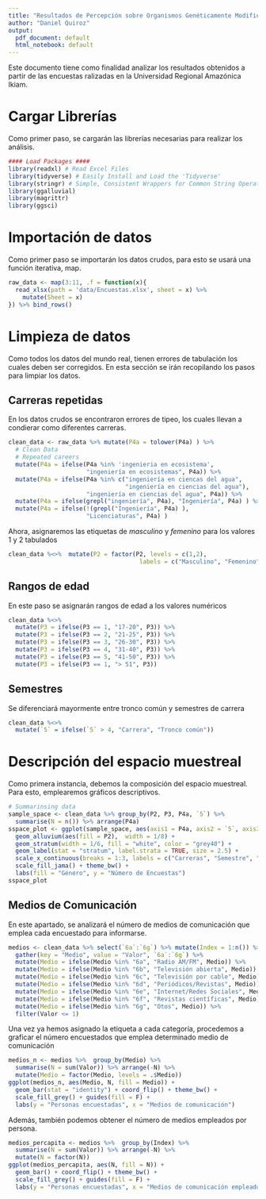 ```yaml
---
title: "Resultados de Percepción sobre Organismos Genéticamente Modificados"
author: "Daniel Quiroz"
output:
  pdf_document: default
  html_notebook: default
---
```


Este documento tiene como finalidad analizar los resultados obtenidos a partir
de las encuestas ralizadas en la Universidad Regional Amazónica Ikiam.

# Cargar Librerías
Como primer paso, se cargarán las librerías necesarias para realizar los
análisis.

```r
#### Load Packages ####
library(readxl) # Read Excel Files
library(tidyverse) # Easily Install and Load the 'Tidyverse'
library(stringr) # Simple, Consistent Wrappers for Common String Operations
library(ggalluvial)
library(magrittr)
library(ggsci)
```
# Importación de datos
Como primer paso se importarán los datos crudos, para esto se usará una función
iterativa, map.

```r
raw_data <- map(3:11, .f = function(x){
  read_xlsx(path = 'data/Encuestas.xlsx', sheet = x) %>% 
    mutate(Sheet = x)
}) %>% bind_rows()

```


# Limpieza de datos
Como todos los datos del mundo real, tienen errores de tabulación los cuales
deben ser corregidos. En esta sección se irán recopilando los pasos para
limpiar los datos.

## Carreras repetidas
En los datos crudos se encontraron errores de tipeo, los cuales llevan a
condierar como diferentes carreras.

```r
clean_data <- raw_data %>% mutate(P4a = tolower(P4a) ) %>%
  # Clean Data
  # Repeated careers
  mutate(P4a = ifelse(P4a %in% 'ingenieria en ecosistema',
                      "ingeniería en ecosistemas", P4a)) %>% 
  mutate(P4a = ifelse(P4a %in% c("ingeniería en ciencas del agua",
                                 "ingeniería en ciencias del agua"),
                      "ingeniería en ciencias del agua", P4a)) %>% 
  mutate(P4a = ifelse(grepl("ingeniería", P4a), "Ingeniería", P4a) ) %>% 
  mutate(P4a = ifelse(!(grepl("Ingeniería", P4a) ),
                      "Licenciaturas", P4a) )
```

Ahora, asignaremos las etiquetas de *masculino* y *femenino* para los valores
1 y 2 tabulados

```r
clean_data %<>%  mutate(P2 = factor(P2, levels = c(1,2),
                                     labels = c("Masculino", "Femenino")))
```

## Rangos de edad


En este paso se asignarán rangos de edad a los valores numéricos

```r
clean_data %<>% 
  mutate(P3 = ifelse(P3 == 1, "17-20", P3)) %>% 
  mutate(P3 = ifelse(P3 == 2, "21-25", P3)) %>% 
  mutate(P3 = ifelse(P3 == 3, "26-30", P3)) %>% 
  mutate(P3 = ifelse(P3 == 4, "31-40", P3)) %>% 
  mutate(P3 = ifelse(P3 == 5, "41-50", P3)) %>% 
  mutate(P3 = ifelse(P3 == 1, "> 51", P3))
```

## Semestres
Se diferenciará mayormente entre tronco común y semestres de carrera
```r
clean_data %<>% 
  mutate(`5` = ifelse(`5` > 4, "Carrera", "Tronco común"))
```


# Descripción del espacio muestreal
Como primera instancia, debemos la composición del espacio muestreal.
Para esto, emplearemos gráficos descriptivos.

```r
# Summarinsing data
sample_space <- clean_data %>% group_by(P2, P3, P4a, `5`) %>% 
  summarise(N = n()) %>% arrange(P4a)
sspace_plot <- ggplot(sample_space, aes(axis1 = P4a, axis2 = `5`, axis3 = P3, y = N)) +
  geom_alluvium(aes(fill = P2),  width = 1/8) +
  geom_stratum(width = 1/6, fill = "white", color = "grey40") +
  geom_label(stat = "stratum", label.strata = TRUE, size = 2.5) +
  scale_x_continuous(breaks = 1:3, labels = c("Carreras", "Semestre", "Edad")) +
  scale_fill_jama() + theme_bw() + 
  labs(fill = "Género", y = "Número de Encuestas")
sspace_plot
```

## Medios de Comunicación
En este apartado, se analizará el número de medios de comunicación que emplea
cada encuestado para informarse.

```r
medios <- clean_data %>% select(`6a`:`6g`) %>% mutate(Index = 1:n()) %>% 
  gather(key = "Medio", value = "Valor", `6a`:`6g`) %>% 
  mutate(Medio = ifelse(Medio %in% "6a", "Radio AM/FM", Medio)) %>% 
  mutate(Medio = ifelse(Medio %in% "6b", "Televisión abierta", Medio)) %>% 
  mutate(Medio = ifelse(Medio %in% "6c", "Televisión por cable", Medio)) %>% 
  mutate(Medio = ifelse(Medio %in% "6d", "Periódicos/Revistas", Medio)) %>% 
  mutate(Medio = ifelse(Medio %in% "6e", "Internet/Redes Sociales", Medio)) %>% 
  mutate(Medio = ifelse(Medio %in% "6f", "Revistas científicas", Medio)) %>% 
  mutate(Medio = ifelse(Medio %in% "6g", "Otos", Medio)) %>%
  filter(Valor <= 1)

```
Una vez ya hemos asignado la etiqueta a cada categoría, procedemos a graficar
el número encuestados que emplea determinado medio de comunicación
```r
medios_n <- medios %>%  group_by(Medio) %>% 
  summarise(N = sum(Valor)) %>% arrange(-N) %>%
  mutate(Medio = factor(Medio, levels = .$Medio))
ggplot(medios_n, aes(Medio, N, fill = Medio)) +
  geom_bar(stat = "identity") + coord_flip() + theme_bw() +
  scale_fill_grey() + guides(fill = F) + 
  labs(y = "Personas encuestadas", x = "Medios de comunicación")
```

Además, también podemos obtener el número de medios empleados por persona.
```r
medios_percapita <- medios %>%  group_by(Index) %>% 
  summarise(N = sum(Valor)) %>% arrange(-N) %>%
  mutate(N = factor(N))
ggplot(medios_percapita, aes(N, fill = N)) +
  geom_bar() + coord_flip() + theme_bw() +
  scale_fill_grey() + guides(fill = F) + 
  labs(y = "Personas encuestadas", x = "Medios de comunicación empleados")
```

